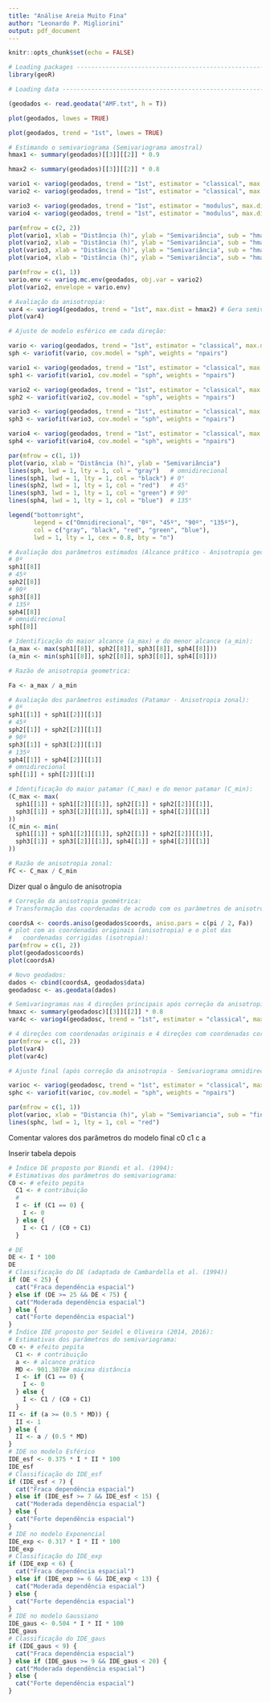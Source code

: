 ```yaml
---
title: "Análise Areia Muito Fina"
author: "Leonardo P. Migliorini"
output: pdf_document
---
```


```r
knitr::opts_chunk$set(echo = FALSE)
```

```r
# Loading packages -------------------------------------------------------------
library(geoR)

# Loading data -----------------------------------------------------------------

(geodados <- read.geodata("AMF.txt", h = T))
```

```r
plot(geodados, lowes = TRUE)
```

```r
plot(geodados, trend = "1st", lowes = TRUE)
```

```r
# Estimando o semivariograma (Semivariograma amostral)
hmax1 <- summary(geodados)[[3]][[2]] * 0.9

hmax2 <- summary(geodados)[[3]][[2]] * 0.8

vario1 <- variog(geodados, trend = "1st", estimator = "classical", max.dist = hmax1)
vario2 <- variog(geodados, trend = "1st", estimator = "classical", max.dist = hmax2)

vario3 <- variog(geodados, trend = "1st", estimator = "modulus", max.dist = hmax1)
vario4 <- variog(geodados, trend = "1st", estimator = "modulus", max.dist = hmax2)

par(mfrow = c(2, 2))
plot(vario1, xlab = "Distância (h)", ylab = "Semivariância", sub = "hmax 90% - clássico")
plot(vario2, xlab = "Distância (h)", ylab = "Semivariância", sub = "hmax 80% - clássico")
plot(vario3, xlab = "Distância (h)", ylab = "Semivariância", sub = "hmax 90% - robusto")
plot(vario4, xlab = "Distância (h)", ylab = "Semivariância", sub = "hmax 80% - robusto")
```

```r
par(mfrow = c(1, 1))
vario.env <- variog.mc.env(geodados, obj.var = vario2)
plot(vario2, envelope = vario.env)
```

```r
# Avaliação da anisotropia:
var4 <- variog4(geodados, trend = "1st", max.dist = hmax2) # Gera semivariogramas em 4 direções principais
plot(var4)
```

```r
# Ajuste de modelo esférico em cada direção:

vario <- variog(geodados, trend = "1st", estimator = "classical", max.dist = hmax2, direction = "omnidirectional") # geral
sph <- variofit(vario, cov.model = "sph", weights = "npairs")

vario1 <- variog(geodados, trend = "1st", estimator = "classical", max.dist = hmax2, direction = 0) # direção 0º
sph1 <- variofit(vario1, cov.model = "sph", weights = "npairs")

vario2 <- variog(geodados, trend = "1st", estimator = "classical", max.dist = hmax2, direction = pi / 4) # direção 45º
sph2 <- variofit(vario2, cov.model = "sph", weights = "npairs")

vario3 <- variog(geodados, trend = "1st", estimator = "classical", max.dist = hmax2, direction = pi / 2) # direção 90º
sph3 <- variofit(vario3, cov.model = "sph", weights = "npairs")

vario4 <- variog(geodados, trend = "1st", estimator = "classical", max.dist = hmax2, direction = 3 * pi / 4) # direção 135º
sph4 <- variofit(vario4, cov.model = "sph", weights = "npairs")
```


```r
par(mfrow = c(1, 1))
plot(vario, xlab = "Distância (h)", ylab = "Semivariância")
lines(sph, lwd = 1, lty = 1, col = "gray")   # omnidirecional
lines(sph1, lwd = 1, lty = 1, col = "black") # 0°
lines(sph2, lwd = 1, lty = 1, col = "red")   # 45°
lines(sph3, lwd = 1, lty = 1, col = "green") # 90°
lines(sph4, lwd = 1, lty = 1, col = "blue")  # 135°

legend("bottomright", 
       legend = c("Omnidirecional", "0º", "45º", "90º", "135º"),
       col = c("gray", "black", "red", "green", "blue"),
       lwd = 1, lty = 1, cex = 0.8, bty = "n")

```

```r
# Avaliação dos parâmetros estimados (Alcance prático - Anisotropia geométrica):
# 0º
sph1[[8]]
# 45º
sph2[[8]]
# 90º
sph3[[8]]
# 135º
sph4[[8]]
# omnidirecional
sph[[8]]

# Identificação do maior alcance (a_max) e do menor alcance (a_min):
(a_max <- max(sph1[[8]], sph2[[8]], sph3[[8]], sph4[[8]]))
(a_min <- min(sph1[[8]], sph2[[8]], sph3[[8]], sph4[[8]]))

# Razão de anisotropia geometrica:

Fa <- a_max / a_min

# Avaliação dos parâmetros estimados (Patamar - Anisotropia zonal):
# 0º
sph1[[1]] + sph1[[2]][[1]]
# 45º
sph2[[1]] + sph2[[2]][[1]]
# 90º
sph3[[1]] + sph3[[2]][[1]]
# 135º
sph4[[1]] + sph4[[2]][[1]]
# omnidirecional
sph[[1]] + sph[[2]][[1]]

# Identificação do maior patamar (C_max) e do menor patamar (C_min):
(C_max <- max(
  sph1[[1]] + sph1[[2]][[1]], sph2[[1]] + sph2[[2]][[1]],
  sph3[[1]] + sph3[[2]][[1]], sph4[[1]] + sph4[[2]][[1]]
))
(C_min <- min(
  sph1[[1]] + sph1[[2]][[1]], sph2[[1]] + sph2[[2]][[1]],
  sph3[[1]] + sph3[[2]][[1]], sph4[[1]] + sph4[[2]][[1]]
))

# Razão de anisotropia zonal:
FC <- C_max / C_min

```

Dizer qual o ângulo de anisotropia 


```r
# Correção da anisotropia geométrica:
# Transformação das coordenadas de acrodo com os parâmetros de anisotropia:

coordsA <- coords.aniso(geodados$coords, aniso.pars = c(pi / 2, Fa))
# plot com as coordenadas originais (anisotropia) e o plot das
# 	coordenadas corrigidas (isotropia):
par(mfrow = c(1, 2))
plot(geodados$coords)
plot(coordsA)

```

```r
# Novo geodados:
dados <- cbind(coordsA, geodados$data)
geodadosc <- as.geodata(dados)
```

```r
# Semivariogramas nas 4 direções principais após correção da anisotropia:
hmaxc <- summary(geodadosc)[[3]][[2]] * 0.8
var4c <- variog4(geodadosc, trend = "1st", estimator = "classical", max.dist = hmaxc)

# 4 direções com coordenadas originais e 4 direções com coordenadas corrigidas:
par(mfrow = c(1, 2))
plot(var4)
plot(var4c)
```

```r
# Ajuste final (após correção da anisotropia - Semivariograma omnidirecional):

varioc <- variog(geodadosc, trend = "1st", estimator = "classical", max.dist = hmaxc, direction = "omnidirectional")
sphc <- variofit(varioc, cov.model = "sph", weights = "npairs")

```

```r
par(mfrow = c(1, 1))
plot(varioc, xlab = "Distancia (h)", ylab = "Semivariancia", sub = "final")
lines(sphc, lwd = 1, lty = 1, col = "red")
```

Comentar valores dos parâmetros do modelo final c0 c1 c a

Inserir tabela depois

```r
# Índice DE proposto por Biondi et al. (1994):
# Estimativas dos parâmetros do semivariograma:
C0 <- # efeito pepita
  C1 <- # contribuição
  #
  I <- if (C1 == 0) {
    I <- 0
  } else {
    I <- C1 / (C0 + C1)
  }

# DE
DE <- I * 100
DE
# Classificação do DE (adaptada de Cambardella et al. (1994))
if (DE < 25) {
  cat("Fraca dependência espacial")
} else if (DE >= 25 && DE < 75) {
  cat("Moderada dependência espacial")
} else {
  cat("Forte dependência espacial")
}
# Índice IDE proposto por Seidel e Oliveira (2014, 2016):
# Estimativas dos parâmetros do semivariograma:
C0 <- # efeito pepita
  C1 <- # contribuição
  a <- # alcance prático
  MD <- 901.3878# máxima distância
  I <- if (C1 == 0) {
    I <- 0
  } else {
    I <- C1 / (C0 + C1)
  }
II <- if (a >= (0.5 * MD)) {
  II <- 1
} else {
  II <- a / (0.5 * MD)
}
# IDE no modelo Esférico
IDE_esf <- 0.375 * I * II * 100
IDE_esf
# Classificação do IDE_esf
if (IDE_esf < 7) {
  cat("Fraca dependência espacial")
} else if (IDE_esf >= 7 && IDE_esf < 15) {
  cat("Moderada dependência espacial")
} else {
  cat("Forte dependência espacial")
}
# IDE no modelo Exponencial
IDE_exp <- 0.317 * I * II * 100
IDE_exp
# Classificação do IDE_exp
if (IDE_exp < 6) {
  cat("Fraca dependência espacial")
} else if (IDE_exp >= 6 && IDE_exp < 13) {
  cat("Moderada dependência espacial")
} else {
  cat("Forte dependência espacial")
}
# IDE no modelo Gaussiano
IDE_gaus <- 0.504 * I * II * 100
IDE_gaus
# Classificação do IDE_gaus
if (IDE_gaus < 9) {
  cat("Fraca dependência espacial")
} else if (IDE_gaus >= 9 && IDE_gaus < 20) {
  cat("Moderada dependência espacial")
} else {
  cat("Forte dependência espacial")
}
```
